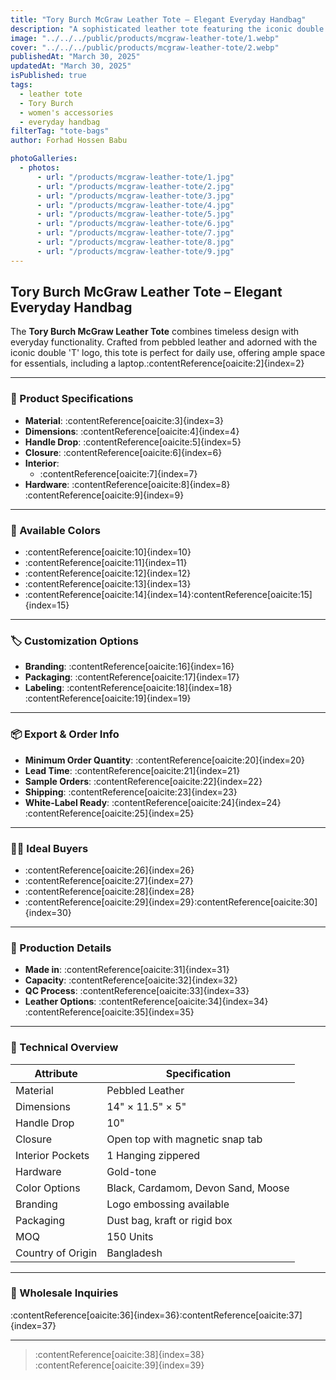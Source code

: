 ```yaml
---
title: "Tory Burch McGraw Leather Tote – Elegant Everyday Handbag"
description: "A sophisticated leather tote featuring the iconic double 'T' logo, designed for daily elegance and practicality."
image: "../../../public/products/mcgraw-leather-tote/1.webp"
cover: "../../../public/products/mcgraw-leather-tote/2.webp"
publishedAt: "March 30, 2025"
updatedAt: "March 30, 2025"
isPublished: true
tags:
  - leather tote
  - Tory Burch
  - women's accessories
  - everyday handbag
filterTag: "tote-bags"
author: Forhad Hossen Babu

photoGalleries:
  - photos:
      - url: "/products/mcgraw-leather-tote/1.jpg"
      - url: "/products/mcgraw-leather-tote/2.jpg"
      - url: "/products/mcgraw-leather-tote/3.jpg"
      - url: "/products/mcgraw-leather-tote/4.jpg"
      - url: "/products/mcgraw-leather-tote/5.jpg"
      - url: "/products/mcgraw-leather-tote/6.jpg"
      - url: "/products/mcgraw-leather-tote/7.jpg"
      - url: "/products/mcgraw-leather-tote/8.jpg"
      - url: "/products/mcgraw-leather-tote/9.jpg"
---
```


## Tory Burch McGraw Leather Tote – Elegant Everyday Handbag

The **Tory Burch McGraw Leather Tote** combines timeless design with everyday functionality. Crafted from pebbled leather and adorned with the iconic double 'T' logo, this tote is perfect for daily use, offering ample space for essentials, including a laptop.&#8203;:contentReference[oaicite:2]{index=2}

---

### 🧾 Product Specifications

- **Material**: :contentReference[oaicite:3]{index=3}  
- **Dimensions**: :contentReference[oaicite:4]{index=4}  
- **Handle Drop**: :contentReference[oaicite:5]{index=5}  
- **Closure**: :contentReference[oaicite:6]{index=6}  
- **Interior**:  
  - :contentReference[oaicite:7]{index=7}  
- **Hardware**: :contentReference[oaicite:8]{index=8}&#8203;:contentReference[oaicite:9]{index=9}

---

### 🎨 Available Colors

- :contentReference[oaicite:10]{index=10}  
- :contentReference[oaicite:11]{index=11}  
- :contentReference[oaicite:12]{index=12}  
- :contentReference[oaicite:13]{index=13}  
- :contentReference[oaicite:14]{index=14}&#8203;:contentReference[oaicite:15]{index=15}

---

### 🏷️ Customization Options

- **Branding**: :contentReference[oaicite:16]{index=16}  
- **Packaging**: :contentReference[oaicite:17]{index=17}  
- **Labeling**: :contentReference[oaicite:18]{index=18}&#8203;:contentReference[oaicite:19]{index=19}

---

### 📦 Export & Order Info

- **Minimum Order Quantity**: :contentReference[oaicite:20]{index=20}  
- **Lead Time**: :contentReference[oaicite:21]{index=21}  
- **Sample Orders**: :contentReference[oaicite:22]{index=22}  
- **Shipping**: :contentReference[oaicite:23]{index=23}  
- **White-Label Ready**: :contentReference[oaicite:24]{index=24}&#8203;:contentReference[oaicite:25]{index=25}

---

### 🧑‍💼 Ideal Buyers

- :contentReference[oaicite:26]{index=26}  
- :contentReference[oaicite:27]{index=27}  
- :contentReference[oaicite:28]{index=28}  
- :contentReference[oaicite:29]{index=29}&#8203;:contentReference[oaicite:30]{index=30}

---

### 🔧 Production Details

- **Made in**: :contentReference[oaicite:31]{index=31}  
- **Capacity**: :contentReference[oaicite:32]{index=32}  
- **QC Process**: :contentReference[oaicite:33]{index=33}  
- **Leather Options**: :contentReference[oaicite:34]{index=34}&#8203;:contentReference[oaicite:35]{index=35}

---

### 📐 Technical Overview

| Attribute         | Specification                         |
|-------------------|---------------------------------------|
| Material          | Pebbled Leather                       |
| Dimensions        | 14" × 11.5" × 5"                      |
| Handle Drop       | 10"                                   |
| Closure           | Open top with magnetic snap tab       |
| Interior Pockets  | 1 Hanging zippered                     |
| Hardware          | Gold-tone                             |
| Color Options     | Black, Cardamom, Devon Sand, Moose    |
| Branding          | Logo embossing available              |
| Packaging         | Dust bag, kraft or rigid box          |
| MOQ               | 150 Units                             |
| Country of Origin | Bangladesh                            |

---

### 📩 Wholesale Inquiries

:contentReference[oaicite:36]{index=36}&#8203;:contentReference[oaicite:37]{index=37}

---

> :contentReference[oaicite:38]{index=38}&#8203;:contentReference[oaicite:39]{index=39}
